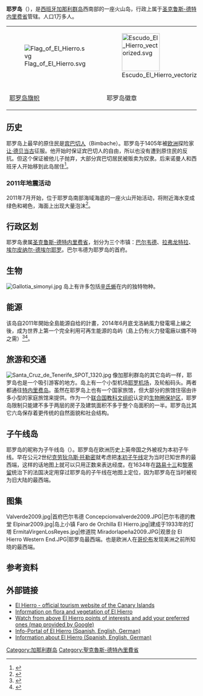 {{Infobox Islands
| name             = 耶罗岛
| native name      = El Hierro
| native name link = 
| nickname         = 子午线岛<br/>''{{lang|es|Isla del Meridiano}}''
| image name       = HI Canarias.png
| image caption    = 
| locator map      = ES El Hierro.PNG
| location         = [[大西洋|大西洋]]
| coordinates      = {{Coord|27|45|N|18|00|W|display=inline,title}}
| archipelago      = [[加那利群岛|加那利群岛]]
| area_km2         = 268.71
| highest mount    = Malpaso
| elevation m      = 1,501
| country          = {{ESP}}
| country admin divisions title     = 自治区
| country admin divisions           = [[加那利群岛|加那利群岛]]
| country admin divisions title 1   = 省
| country admin divisions 1         = [[圣克鲁斯-德特内里费省|圣克鲁斯-德特内里费省]]
| country capital                   = [[巴尔韦德|巴尔韦德]]
| country largest city              = 巴尔韦德
| country largest city population   = 5,048
| population       = 10,960
| population as of = 2010
| density_km2      = 40.79
| ethnic groups    = 
| additional info  =
}}
'''耶罗岛'''（{{lang-es|El Hierro}}），是[[西班牙|西班牙]][[加那利群岛|加那利群岛]]西南部的一座火山岛，行政上属于[[圣克鲁斯-德特内里费省|圣克鲁斯-德特内里费省]]管辖。人口1万多人。

<center>
{| style="width:400px;text-align:center;margin-top:20px;margin-bottom:30px"
|-
|[[File:Flag_of_El_Hierro.svg|border]]
|[[File:Escudo_El_Hierro_vectorized.svg|100px]]
|-
| [[加那利群島旗幟|耶罗岛旗帜]]
| 耶罗岛徽章
|}
</center>

== 历史 ==
耶罗岛上最早的原住民是[[宾巴切人|宾巴切人]]（Bimbache）。耶罗岛于1405年被[[欧洲|欧洲]]探险家[[让·德贝当古|让·德贝当古]]征服。他开始时保证宾巴切人的自由，所以也没有遭到原住民的反抗。但这个保证被他儿子抛弃，大部分宾巴切居民被贩卖为奴隶。后来诺曼人和西班牙人开始移到此岛居住<ref name="costasur.com">{{cite web | url = http://el-hierro.costasur.com/es/historia.html | language = es | title = Historia, El Hierro, Islas Canarias | publisher = costasur.com | accessdate = 2015-11-25 | archive-date = 2019-06-13 | archive-url = https://web.archive.org/web/20190613203850/https://el-hierro.costasur.com/es/historia.html | dead-url = no }}</ref>。

=== 2011年地震活动 ===
2011年7月开始，位于耶罗岛南部海域海底的一座火山开始活动，将附近海水变成绿色和褐色，海面上出现大量泡沫<ref>{{cite web| language = | publisher = 网易新闻| title = 西班牙海底火山喷发 海水染成绿色| url = http://news.163.com/photoview/05RQ0001/18221.html#p=7GSLI7KL05RQ0001| date = 2011-10-21| accessdate = 2011-10-25| archive-date = 2019-06-08| archive-url = https://web.archive.org/web/20190608120008/http://news.163.com/photoview/05RQ0001/18221.html#p=7GSLI7KL05RQ0001| dead-url = no}}</ref>。

== 行政区划 ==
耶罗岛隶属[[圣克鲁斯-德特内里费省|圣克鲁斯-德特内里费省]]，划分为三个市镇：[[巴尔韦德|巴尔韦德]]、[[拉弗龙特拉_(圣克鲁斯-德特内里费省)|拉弗龙特拉]]、[[埃尔皮纳尔-德埃尔耶罗|埃尔皮纳尔-德埃尔耶罗]]。巴尔韦德为耶罗岛的首府。

== 生物 ==
[[File:Gallotia_simonyi.jpg|thumb]]
岛上有许多包括[[辛氏蜥|辛氏蜥]]在内的独特物种。

== 能源 ==
该岛自2011年開始全島能源自给的計畫，2014年6月底戈洛納風力發電場上線之後，成为世界上第一个完全利用可再生能源的岛屿（島上仍有火力發電廠以備不時之需）<ref name="ngmchina">{{cite web| url =http://ngmchina.com.cn/web/?action-viewnews-itemid-174825| language =zh | title =耶罗小岛成全球最环保小岛 百分百用清洁能源| publisher =华夏地理}}{{dead link|date=2018年4月 |bot=InternetArchiveBot |fix-attempted=yes }}</ref><ref name="fengli">{{cite web | url = http://www.fenglifadian.com/news/china/304K7B1D.html | language = zh | title = 西班牙耶罗岛创新型风力发电系统上马 | publisher = 中国风力发电网 | date = 2011-05-10 | accessdate = 2015-11-21 | archive-date = 2016-03-04 | archive-url = https://web.archive.org/web/20160304214144/http://www.fenglifadian.com/news/china/304K7B1D.html | dead-url = no }}</ref>。

== 旅游和交通 ==
[[File:Santa_Cruz_de_Tenerife_SPOT_1320.jpg|thumb]]
像加那利群岛的其它岛屿一样，耶罗岛也是一个吸引游客的地方。岛上有一个小型机场[[耶罗机场|耶罗机场]]，及轮船码头。两者都通往[[特内里费岛|特内里费岛]]。虽然在耶罗岛上也有一个国家旅馆，但大部分的旅馆住宿由许多小型的家庭旅馆来提供。作为一个[[联合国教科文组织|联合国教科文组织]]认定的[[生物圈保护区|生物圈保护区]]，耶罗岛限制只能建不多于两层的房子及建筑面积不多于整个岛面积的一半。耶罗岛比其它六岛保存着更传统的自然面貌和社会结构。

== 子午线岛 ==
耶罗岛的昵称为子午线岛（{{lang-es|Isla del Meridiano}}）。耶罗岛在欧洲历史上英帝国之外被视为本初子午线。早在公元2世纪[[克劳狄乌斯·托勒密|克劳狄乌斯·托勒密]]就考虑把[[本初子午线|本初子午线]]定为当时已知世界的最西端，这样的话地图上就可以只用正数来表达经度。在1634年在[[路易十三|路易十三]]和[[黎塞留|黎塞留]]统治下的法国决定用穿过耶罗岛的子午线在地图上定位，因为耶罗岛在当时被视为旧大陆的最西端。

== 图集 ==
<gallery widths=190px heights=140px>
Valverde2009.jpg|首府巴尔韦德
Concepcionvalverde2009.JPG|巴尔韦德的教堂
Elpinar2009.jpg|岛上小镇
Faro de Orchilla El Hierro.jpg|建成于1933年的灯塔
ErmitaVirgenLosReyes.jpg|修道院
Miradorlapeña2009.JPG|观景台
El Hierro Western End.JPG|耶罗岛最西端。也是欧洲人在[[哥伦布|哥伦布]]发现美洲之前所知晓的最西端。
</gallery>

==参考资料==
{{reflist}}

== 外部链接 ==
{{Commons|El Hierro}}
* [http://www.turismodecanarias.com/canary-islands-spain/tourism-office/el-hierro-island/ El Hierro - official tourism website of the Canary Islands] {{Wayback|url=http://www.turismodecanarias.com/canary-islands-spain/tourism-office/el-hierro-island/ |date=20120117200603 }}
* [http://www.hierro-flora.de/ Information on flora and vegetation of El Hierro] {{Wayback|url=http://www.hierro-flora.de/ |date=20210228032926 }}
* [http://maps.inthecanaryislands.com/elhierro-map/ Watch from above El Hierro points of interests and add your preferred ones (map provided by Google)] {{Wayback|url=http://maps.inthecanaryislands.com/elhierro-map/ |date=20110713050134 }}
* [http://www.elhierro.tv/ Info-Portal of El Hierro (Spanish, English, German)] {{Wayback|url=http://www.elhierro.tv/ |date=20201227114146 }}
* [http://www.elhierro.com/ Information about El Hierro (Spanish, English, German)] {{Wayback|url=http://www.elhierro.com/ |date=20210429115341 }}

{{加那利群岛岛屿列表}}
{{Authority control}}

[[Category:加那利群岛|Category:加那利群岛]]
[[Category:聖克魯斯-德特內里費省|Category:聖克魯斯-德特內里費省]]